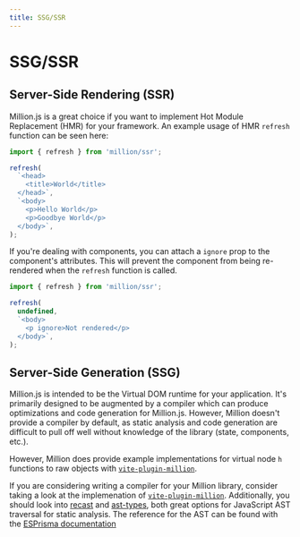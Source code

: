 ```yaml
---
title: SSG/SSR
---
```


# SSG/SSR

## Server-Side Rendering (SSR)

Million.js is a great choice if you want to implement Hot Module Replacement (HMR) for your framework. An example usage of HMR `refresh` function can be seen here:

```js
import { refresh } from 'million/ssr';

refresh(
  `<head>
    <title>World</title>
  </head>`,
  `<body>
    <p>Hello World</p>
    <p>Goodbye World</p>
  </body>`,
);
```

If you're dealing with components, you can attach a `ignore` prop to the component's attributes. This will prevent the component from being re-rendered when the `refresh` function is called.

```js
import { refresh } from 'million/ssr';

refresh(
  undefined,
  `<body>
    <p ignore>Not rendered</p>
  </body>`,
);
```

## Server-Side Generation (SSG)

Million.js is intended to be the Virtual DOM runtime for your application. It's primarily designed to be augmented by a compiler which can produce optimizations and code generation for Million.js. However, Million doesn't provide a compiler by default, as static analysis and code generation are difficult to pull off well without knowledge of the library (state, components, etc.).

However, Million does provide example implementations for virtual node `h` functions to raw objects with [`vite-plugin-million`](https://github.com/aidenybai/million/tree/v1.7.0/packages/vite-plugin-million).

If you are considering writing a compiler for your Million library, consider taking a look at the implemenation of [`vite-plugin-million`](https://github.com/aidenybai/million/tree/v1.7.0/packages/vite-plugin-million). Additionally, you should look into [recast](https://github.com/benjamn/recast) and [ast-types](https://github.com/benjamn/ast-types), both great options for JavaScript AST traversal for static analysis. The reference for the AST can be found with the [ESPrisma documentation](https://docs.esprima.org/en/latest/)
